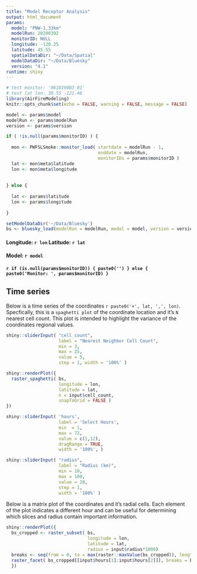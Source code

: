 ```yaml
---
title: "Model Receptor Analysis"
output: html_document
params:
  model: "PNW-1.33km"
  modelRun: 20200302
  monitorID: NULL
  longitude: -120.25
  latitude: 45.55
  spatialDataDir: "~/Data/Spatial"
  modelDataDir: "~/Data/Bluesky"
  version: "4.1"
runtime: shiny
---
```


```r
# test monitor: '061010003_01'
# test lat lon: 38.55 -121.46
library(AirFireModeling)
knitr::opts_chunk$set(echo = FALSE, warning = FALSE, message = FALSE)
```

```r

model <- params$model
modelRun <- params$modelRun
version <- params$version

if ( !is.null(params$monitorID) ) {
  
  mon <- PWFSLSmoke::monitor_load( startdate = modelRun - 1,
                                   enddate = modelRun, 
                                   monitorIDs = params$monitorID )
  lat <- mon$meta$latitude
  lon <- mon$meta$longitude
  
  
} else {
  
  lat <- params$latitude
  lon <- params$longitude
  
}

```

```r
setModelDataDir('~/Data/Bluesky')
bs <- bluesky_load(modelRun = modelRun, model = model, version = version, cleanup = FALSE)
```
#### Longitude: `r lon`   Latitude: `r lat`
#### Model: `r model` 
#### `r if (is.null(params$monitorID)) { paste0('') } else { paste0('Monitor: ', params$monitorID) }`

## Time series
Below is a time series of the coordinates `r paste0('+', lat, ',', lon)`.
Specfically, this is a `spaghetti plot` of the coordinate location and it's `N` nearest cell count. This plot is intended to highlight the variance of the coordinates regional values.

```r
shiny::sliderInput( "cell_count", 
                    label = "Nearest Neighbor Cell Count",
                    min = 3, 
                    max = 25, 
                    value = 5, 
                    step = 1, width = '100%' )
```

```r
shiny::renderPlot({
  raster_spaghetti( bs, 
                    longitude = lon, 
                    latitude = lat, 
                    n = input$cell_count, 
                    snapToGrid = FALSE )
})
```
```r
shiny::sliderInput( 'hours', 
                    label = 'Select Hours', 
                    min  = 1, 
                    max = 72, 
                    value = c(1,12), 
                    dragRange = TRUE, 
                    width = '100%', )

```

```r
shiny::sliderInput( "radius", 
                    label = "Radius (km)",
                    min = 10, 
                    max = 100, 
                    value = 10, 
                    step = 1, 
                    width = '100%' )
```

Below is a matrix plot of the coordinates and it's radial cells. Each element of the plot indicates a different hour and can be useful for determining which slices and radius contain important information.

```r
shiny::renderPlot({
  bs_cropped <- raster_subset( bs, 
                               longitude = lon, 
                               latitude = lat, 
                               radius = input$radius*1000)
  breaks <- seq(from = 0, to = max(raster::maxValue(bs_cropped)), length.out = 12)
  raster_facet( bs_cropped[[input$hours[1]:input$hours[2]]], breaks = breaks)
  })
```



